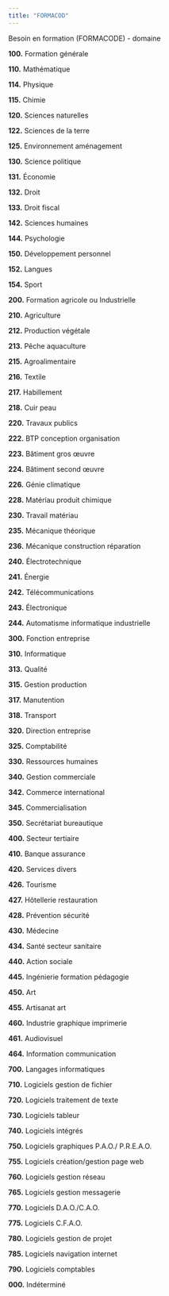 ```yaml
---
title: "FORMACOD"
---
```


Besoin en formation (FORMACODE) - domaine

**100.** Formation générale

**110.** Mathématique

**114.** Physique

**115.** Chimie

**120.** Sciences naturelles

**122.** Sciences de la terre

**125.** Environnement aménagement

**130.** Science politique

**131.** Économie

**132.** Droit

**133.** Droit fiscal

**142.** Sciences humaines

**144.** Psychologie

**150.** Développement personnel

**152.** Langues

**154.** Sport

**200.** Formation agricole ou Industrielle

**210.** Agriculture

**212.** Production végétale

**213.** Pêche aquaculture

**215.** Agroalimentaire

**216.** Textile

**217.** Habillement

**218.** Cuir peau

**220.** Travaux publics

**222.** BTP conception organisation

**223.** Bâtiment gros œuvre

**224.** Bâtiment second œuvre

**226.** Génie climatique

**228.** Matériau produit chimique

**230.** Travail matériau

**235.** Mécanique théorique

**236.** Mécanique construction réparation

**240.** Électrotechnique

**241.** Énergie

**242.** Télécommunications

**243.** Électronique

**244.** Automatisme informatique industrielle

**300.** Fonction entreprise

**310.** Informatique

**313.** Qualité

**315.** Gestion production

**317.** Manutention

**318.** Transport

**320.** Direction entreprise

**325.** Comptabilité

**330.** Ressources humaines

**340.** Gestion commerciale

**342.** Commerce international

**345.** Commercialisation

**350.** Secrétariat bureautique

**400.** Secteur tertiaire

**410.** Banque assurance

**420.** Services divers

**426.** Tourisme

**427.** Hôtellerie restauration

**428.** Prévention sécurité

**430.** Médecine

**434.** Santé secteur sanitaire

**440.** Action sociale

**445.** Ingénierie formation pédagogie

**450.** Art

**455.** Artisanat art

**460.** Industrie graphique imprimerie

**461.** Audiovisuel

**464.** Information communication

**700.** Langages informatiques

**710.** Logiciels gestion de fichier

**720.** Logiciels traitement de texte

**730.** Logiciels tableur

**740.** Logiciels intégrés

**750.** Logiciels graphiques P.A.O./ P.R.E.A.O.

**755.** Logiciels création/gestion page web

**760.** Logiciels gestion réseau

**765.** Logiciels gestion messagerie

**770.** Logiciels D.A.O./C.A.O.

**775.** Logiciels C.F.A.O.

**780.** Logiciels gestion de projet

**785.** Logiciels navigation internet

**790.** Logiciels comptables

**000.** Indéterminé
